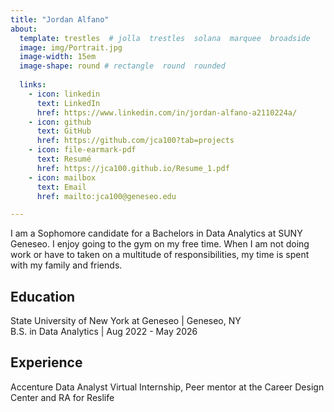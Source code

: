 ```yaml
---
title: "Jordan Alfano" 
about:
  template: trestles  # jolla  trestles  solana  marquee  broadside
  image: img/Portrait.jpg 
  image-width: 15em
  image-shape: round # rectangle  round  rounded
  
  links:
    - icon: linkedin
      text: LinkedIn
      href: https://www.linkedin.com/in/jordan-alfano-a2110224a/
    - icon: github
      text: GitHub
      href: https://github.com/jca100?tab=projects
    - icon: file-earmark-pdf
      text: Resumé
      href: https://jca100.github.io/Resume_1.pdf
    - icon: mailbox
      text: Email
      href: mailto:jca100@geneseo.edu

---
```


I am a Sophomore candidate for a Bachelors in Data Analytics at SUNY Geneseo. I enjoy going to the gym on my free time. When I am not doing work or have to taken on a multitude of responsibilities, my time is spent with my family and friends. 


## Education

State University of New York at Geneseo | Geneseo, NY <br>
B.S. in Data Analytics | Aug 2022 - May 2026 <br>


## Experience
Accenture Data Analyst Virtual Internship, 
Peer mentor at the Career Design Center and 
RA for Reslife 



